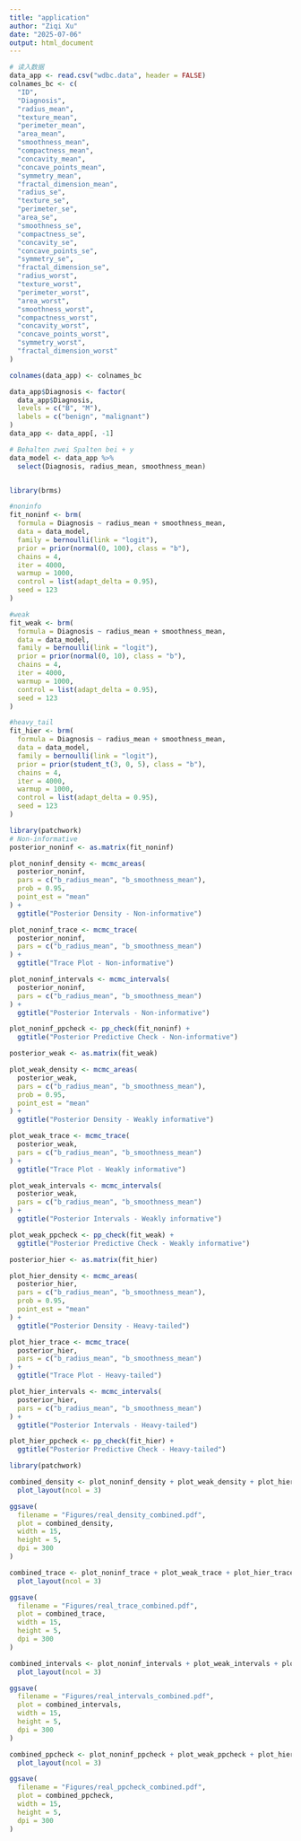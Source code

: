 ```yaml
---
title: "application"
author: "Ziqi Xu"
date: "2025-07-06"
output: html_document
---
```


```r
# 读入数据
data_app <- read.csv("wdbc.data", header = FALSE)
colnames_bc <- c(
  "ID",
  "Diagnosis",
  "radius_mean",
  "texture_mean",
  "perimeter_mean",
  "area_mean",
  "smoothness_mean",
  "compactness_mean",
  "concavity_mean",
  "concave_points_mean",
  "symmetry_mean",
  "fractal_dimension_mean",
  "radius_se",
  "texture_se",
  "perimeter_se",
  "area_se",
  "smoothness_se",
  "compactness_se",
  "concavity_se",
  "concave_points_se",
  "symmetry_se",
  "fractal_dimension_se",
  "radius_worst",
  "texture_worst",
  "perimeter_worst",
  "area_worst",
  "smoothness_worst",
  "compactness_worst",
  "concavity_worst",
  "concave_points_worst",
  "symmetry_worst",
  "fractal_dimension_worst"
)

colnames(data_app) <- colnames_bc

data_app$Diagnosis <- factor(
  data_app$Diagnosis,
  levels = c("B", "M"),
  labels = c("benign", "malignant")
)
data_app <- data_app[, -1]
```

```r
# Behalten zwei Spalten bei + y
data_model <- data_app %>%
  select(Diagnosis, radius_mean, smoothness_mean)


library(brms)

#noninfo
fit_noninf <- brm(
  formula = Diagnosis ~ radius_mean + smoothness_mean,
  data = data_model,
  family = bernoulli(link = "logit"),
  prior = prior(normal(0, 100), class = "b"),
  chains = 4,
  iter = 4000,
  warmup = 1000,
  control = list(adapt_delta = 0.95),
  seed = 123
)

#weak
fit_weak <- brm(
  formula = Diagnosis ~ radius_mean + smoothness_mean,
  data = data_model,
  family = bernoulli(link = "logit"),
  prior = prior(normal(0, 10), class = "b"),
  chains = 4,
  iter = 4000,
  warmup = 1000,
  control = list(adapt_delta = 0.95),
  seed = 123
)

#heavy_tail
fit_hier <- brm(
  formula = Diagnosis ~ radius_mean + smoothness_mean,
  data = data_model,
  family = bernoulli(link = "logit"),
  prior = prior(student_t(3, 0, 5), class = "b"),
  chains = 4,
  iter = 4000,
  warmup = 1000,
  control = list(adapt_delta = 0.95),
  seed = 123
)
```

```r
library(patchwork)
# Non-informative
posterior_noninf <- as.matrix(fit_noninf)

plot_noninf_density <- mcmc_areas(
  posterior_noninf,
  pars = c("b_radius_mean", "b_smoothness_mean"),
  prob = 0.95,
  point_est = "mean"
) +
  ggtitle("Posterior Density - Non-informative")

plot_noninf_trace <- mcmc_trace(
  posterior_noninf,
  pars = c("b_radius_mean", "b_smoothness_mean")
) +
  ggtitle("Trace Plot - Non-informative")

plot_noninf_intervals <- mcmc_intervals(
  posterior_noninf,
  pars = c("b_radius_mean", "b_smoothness_mean")
) +
  ggtitle("Posterior Intervals - Non-informative")

plot_noninf_ppcheck <- pp_check(fit_noninf) +
  ggtitle("Posterior Predictive Check - Non-informative")

posterior_weak <- as.matrix(fit_weak)

plot_weak_density <- mcmc_areas(
  posterior_weak,
  pars = c("b_radius_mean", "b_smoothness_mean"),
  prob = 0.95,
  point_est = "mean"
) +
  ggtitle("Posterior Density - Weakly informative")

plot_weak_trace <- mcmc_trace(
  posterior_weak,
  pars = c("b_radius_mean", "b_smoothness_mean")
) +
  ggtitle("Trace Plot - Weakly informative")

plot_weak_intervals <- mcmc_intervals(
  posterior_weak,
  pars = c("b_radius_mean", "b_smoothness_mean")
) +
  ggtitle("Posterior Intervals - Weakly informative")

plot_weak_ppcheck <- pp_check(fit_weak) +
  ggtitle("Posterior Predictive Check - Weakly informative")

posterior_hier <- as.matrix(fit_hier)

plot_hier_density <- mcmc_areas(
  posterior_hier,
  pars = c("b_radius_mean", "b_smoothness_mean"),
  prob = 0.95,
  point_est = "mean"
) +
  ggtitle("Posterior Density - Heavy-tailed")

plot_hier_trace <- mcmc_trace(
  posterior_hier,
  pars = c("b_radius_mean", "b_smoothness_mean")
) +
  ggtitle("Trace Plot - Heavy-tailed")

plot_hier_intervals <- mcmc_intervals(
  posterior_hier,
  pars = c("b_radius_mean", "b_smoothness_mean")
) +
  ggtitle("Posterior Intervals - Heavy-tailed")

plot_hier_ppcheck <- pp_check(fit_hier) +
  ggtitle("Posterior Predictive Check - Heavy-tailed")

library(patchwork)

combined_density <- plot_noninf_density + plot_weak_density + plot_hier_density +
  plot_layout(ncol = 3)

ggsave(
  filename = "Figures/real_density_combined.pdf",
  plot = combined_density,
  width = 15,
  height = 5,
  dpi = 300
)

combined_trace <- plot_noninf_trace + plot_weak_trace + plot_hier_trace +
  plot_layout(ncol = 3)

ggsave(
  filename = "Figures/real_trace_combined.pdf",
  plot = combined_trace,
  width = 15,
  height = 5,
  dpi = 300
)

combined_intervals <- plot_noninf_intervals + plot_weak_intervals + plot_hier_intervals +
  plot_layout(ncol = 3)

ggsave(
  filename = "Figures/real_intervals_combined.pdf",
  plot = combined_intervals,
  width = 15,
  height = 5,
  dpi = 300
)

combined_ppcheck <- plot_noninf_ppcheck + plot_weak_ppcheck + plot_hier_ppcheck +
  plot_layout(ncol = 3)

ggsave(
  filename = "Figures/real_ppcheck_combined.pdf",
  plot = combined_ppcheck,
  width = 15,
  height = 5,
  dpi = 300
)


```


